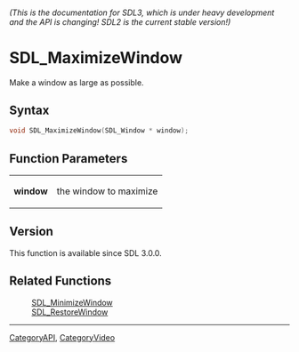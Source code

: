 ====== (This is the documentation for SDL3, which is under heavy development and the API is changing! SDL2 is the current stable version!) ======
= SDL_MaximizeWindow =

Make a window as large as possible.

== Syntax ==

<syntaxhighlight lang='c'>
void SDL_MaximizeWindow(SDL_Window * window);
</syntaxhighlight>

== Function Parameters ==

{|
|'''window'''
|the window to maximize
|}

== Version ==

This function is available since SDL 3.0.0.

== Related Functions ==

:[[SDL_MinimizeWindow]]
:[[SDL_RestoreWindow]]

----
[[CategoryAPI]], [[CategoryVideo]]


